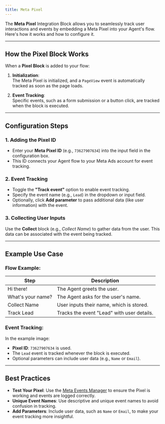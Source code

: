 ```yaml
---
title: Meta Pixel
---
```


The **Meta Pixel** Integration Block allows you to seamlessly track user interactions and events by embedding a Meta Pixel into your Agent's flow. Here's how it works and how to configure it.

---

## **How the Pixel Block Works**

When a **Pixel Block** is added to your flow:

1. **Initialization**:  
   The Meta Pixel is initialized, and a `PageView` event is automatically tracked as soon as the page loads.
   
2. **Event Tracking**:  
   Specific events, such as a form submission or a button click, are tracked when the block is executed.

---

## **Configuration Steps**

### 1. **Adding the Pixel ID**
   - Enter your **Meta Pixel ID** (e.g., `73627907634`) into the input field in the configuration box.
   - This ID connects your Agent flow to your Meta Ads account for event tracking.

### 2. **Event Tracking**
   - Toggle the **"Track event"** option to enable event tracking.
   - Specify the event name (e.g., `Lead`) in the dropdown or input field. 
   - Optionally, click **Add parameter** to pass additional data (like user information) with the event.

### 3. **Collecting User Inputs**
   Use the **Collect** block (e.g., *Collect Name*) to gather data from the user. This data can be associated with the event being tracked.

---

## **Example Use Case**

### Flow Example:
| Step       | Description                                 |
|------------|---------------------------------------------|
| Hi there!  | The Agent greets the user.                 |
| What's your name? | The Agent asks for the user's name.  |
| Collect Name | User inputs their name, which is stored.  |
| Track Lead  | Tracks the event "Lead" with user details. |

### Event Tracking:
In the example image:
- **Pixel ID**: `73627907634` is used.
- The `Lead` event is tracked whenever the block is executed.
- Optional parameters can include user data (e.g., `Name` or `Email`).

---

## **Best Practices**

- **Test Your Pixel**: Use the [Meta Events Manager](https://www.facebook.com/events_manager/) to ensure the Pixel is working and events are logged correctly.
- **Unique Event Names**: Use descriptive and unique event names to avoid confusion in tracking.
- **Add Parameters**: Include user data, such as `Name` or `Email`, to make your event tracking more insightful.
